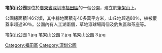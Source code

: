 '''笔架山公园'''是位於[[廣東省|廣東省]][[深圳市|深圳市]][[福田區|福田區]]的一個公園，建立於[[筆架山_(深圳)|筆架山]]上。

公園總面積146公頃，其中綠地面積有40多萬平方米，山丘地超過80％，植被覆蓋率超過90％。公園內有人工湖兩個，草地滾球場兩個及釣魚區和茶座等。

<gallery>
笔架山公园 1.jpg
笔架山公园 2.jpg
笔架山公园 3.jpg
</gallery>

{{深圳小作品}}
[[Category:福田區|Category:福田區]]
[[Category:深圳公園|Category:深圳公園]]